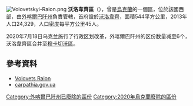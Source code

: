 [[Image:Volovetskyi-Raion.png|right]]
'''沃洛韋齊區'''（{{lang-uk|Воловецький район}}），曾是[[烏克蘭|烏克蘭]]的一個區，位於該國西部，由[[外喀爾巴阡州|外喀爾巴阡州]]負責管轄，首府設於[[沃洛韋齊|沃洛韋齊]]，面積544平方公里，2013年人口24,329，人口密度每平方公里45人。

2020年7月18日乌克兰施行了行政区划改革，外喀爾巴阡州的区份数量减至6个，沃洛韋齊區合并至[[穆卡切沃區|穆卡切沃區]]。

==參考資料==
*[https://web.archive.org/web/20091231025905/http://www.carpathia.gov.ua/ua/publication/content/290.htm Volovets Raion]
*[https://web.archive.org/web/20091231025905/http://www.carpathia.gov.ua/ua/publication/content/290.htm carpathia.gov.ua] {{uk icon}}

{{Coord|48|46|41|N|23|3|20|E|display=title}}
{{Zakarpattia-geo-stub}}

{{DEFAULTSORT:Воловецький район}}
[[Category:外喀爾巴阡州已廢除的區份|Category:外喀爾巴阡州已廢除的區份]]
[[Category:2020年烏克蘭廢除的區份|Category:2020年烏克蘭廢除的區份]]
